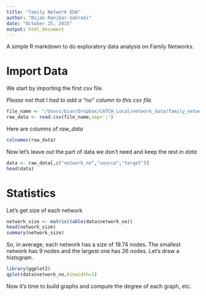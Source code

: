 ```yaml
---
title: "family Network EDA"
author: "Bijan Ranjbar-Sahraei"
date: "October 25, 2015"
output: html_document
---
```


A simple R markdown to do exploratory data analysis on Family Networks.

# Import Data
We start by importing the first csv file.

*Please not that I had to add a "no" column to this csv file.*
```r
file_name <- "/Users/bian/Dropbox/CATCH_Local/network_data/family_networks_1.csv"
raw_data <- read.csv(file_name,sep=';')
```

Here are columns of *raw_data*
```r
colnames(raw_data)
```

Now let's leave out the part of data we don't need and keep the rest in *data*
```r
data <- raw_data[,c("network_no","source","target")]
head(data)
```

# Statistics

Let's get size of each network

```r
network_size <- matrix(table(data$network_no))
head(network_size)
summary(network_size)
```
So, in average, each network has a size of 19.74 nodes. The smallest network has 9 nodes and the largest one has 26 nodes.
Let's draw a histogram.

```r
library(ggplot2)
qplot(data$network_no,binwidth=1)
```

Now it's time to build graphs and compute the degree of each graph, etc.
